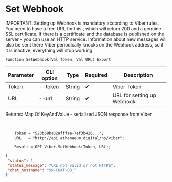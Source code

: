 ﻿---
sidebar_position: 1
---


# Set Webhook
IMPORTANT: Setting up Webhook is mandatory according to Viber rules. You need to have a free URL for this., which will return 200 and a genuine SSL certificate. If there is a certificate and the database is published on the server - you can use an HTTP service. Information about new messages will also be sent there Viber periodically knocks on the Webhook address, so if it is inactive, everything will stop working



`Function SetWebhook(Val Token, Val URL) Export`

  | Parameter | CLI option | Type | Required | Description |
  |-|-|-|-|-|
  | Token | --token | String | &#x2714; | Viber Token |
  | URL | --url | String | &#x2714; | URL for setting up Webhook |

  
  Returns:  Map Of KeyAndValue - serialized JSON response from Viber

<br/>




```bsl title="Code example"
    Token = "523b58ba82afffaa-7ef3b426...";
    URL   = "http://api.athenaeum.digital/hs/viber";

    Result = OPI_Viber.SetWebhook(Token, URL);
```
 



```json title="Result"
{
 "status": 1,
 "status_message": "URL not valid or not HTTPS",
 "chat_hostname": "SN-CHAT-03_"
}
```
